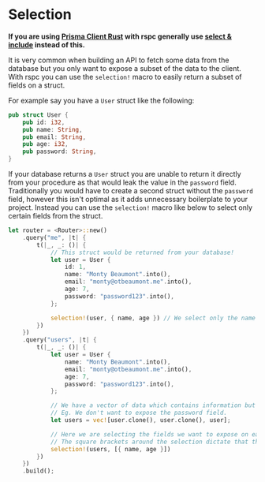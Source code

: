 # Selection

**If you are using [Prisma Client Rust](https://prisma.brendonovich.dev) with rspc generally use [select & include](https://prisma.brendonovich.dev/reading-data/select-include) instead of this.**

It is very common when building an API to fetch some data from the database but you only want to expose a subset of the data to the client. With rspc you can use the `selection!` macro to easily return a subset of fields on a struct.

For example say you have a `User` struct like the following:

```rust
pub struct User {
    pub id: i32,
    pub name: String,
    pub email: String,
    pub age: i32,
    pub password: String,
}
```

If your database returns a `User` struct you are unable to return it directly from your procedure as that would leak the value in the `password` field. Traditionally you would have to create a second struct without the `password` field, however this isn't optimal as it adds unnecessary boilerplate to your project. Instead you can use the `selection!` macro like below to select only certain fields from the struct.

```rust
let router = <Router>::new()
    .query("me", |t| {
        t(|_, _: ()| {
            // This struct would be returned from your database!
            let user = User {
                id: 1,
                name: "Monty Beaumont".into(),
                email: "monty@otbeaumont.me".into(),
                age: 7,
                password: "password123".into(),
            };

            selection!(user, { name, age }) // We select only the name and age fields to return
        })
    })
    .query("users", |t| {
        t(|_, _: ()| {
            let user = User {
                name: "Monty Beaumont".into(),
                email: "monty@otbeaumont.me".into(),
                age: 7,
                password: "password123".into(),
            };

            // We have a vector of data which contains information but we only want to return some of it the user.
            // Eg. We don't want to expose the password field.
            let users = vec![user.clone(), user.clone(), user];

            // Here we are selecting the fields we want to expose on each item in the list. This is completely type safe!
            // The square brackets around the selection dictate that the selection should be applied to each item in the list.
            selection!(users, [{ name, age }])
        })
    })
    .build();
```
